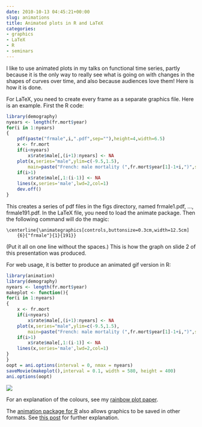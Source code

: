 ```yaml
---
date: 2010-10-13 04:45:21+00:00
slug: animations
title: Animated plots in R and LaTeX
categories:
- graphics
- LaTeX
- R
- seminars
---
```


I like to use animated plots in my talks on functional time series, partly because it is the only way to really see what is going on with changes in the shapes of curves over time, and also because audiences love them! Here is how it is done.

For LaTeX, you need to create every frame as a separate graphics file. Here is an example. First the R code:

```r
library(demography)
nyears <- length(fr.mort$year)
for(i in 1:nyears)
{
    pdf(paste("frmale",i,".pdf",sep=""),height=4,width=6.5)
    x <- fr.mort
    if(i<nyears)
        x$rate$male[,(i+1):nyears] <- NA
    plot(x,series="male",ylim=c(-9.5,1.5),
        main=paste("French: male mortality (",fr.mort$year[1]-1+i,")",sep=""))
    if(i>1)
        x$rate$male[,1:(i-1)] <- NA
    lines(x,series='male',lwd=2,col=1)
    dev.off()
}
```

This creates a series of pdf files in the figs directory, named frmale1.pdf, …, frmale191.pdf.  In the LaTeX file, you need to load the animate package. Then the following command will do the magic:

```
\centerline{\animategraphics[controls,buttonsize=0.3cm,width=12.5cm]
    {6}{"frmale"}{1}{191}}
```
(Put it all on one line without the spaces.) This is how the graph on slide 2 of this presentation was produced.

For web usage, it is better to produce an animated gif version in R:

```r
library(animation)
library(demography)
nyears <- length(fr.mort$year)
makeplot <- function(){
for(i in 1:nyears)
{
    x <- fr.mort
    if(i<nyears)
        x$rate$male[,(i+1):nyears] <- NA
    plot(x,series="male",ylim=c(-9.5,1.5),
        main=paste("French: male mortality (",fr.mort$year[1]-1+i,")",sep=""))
    if(i>1)
        x$rate$male[,1:(i-1)] <- NA
    lines(x,series='male',lwd=2,col=1)
}
}
oopt = ani.options(interval = 0, nmax = nyears)
saveMovie(makeplot(),interval = 0.1, width = 580, height = 400)
ani.options(oopt)
```

![](http://robjhyndman.com/Rfiles/animation/animation.gif)

For an explanation of the colours, see my [rainbow plot paper](http://robjhyndman.com/publications/rainbow-fda/).

The [animation package for R](http://cran.r-project.org/web/packages/animation/) also allows graphics to be saved in other formats. See [this post](https://yihui.name/animation/) for further explanation.

